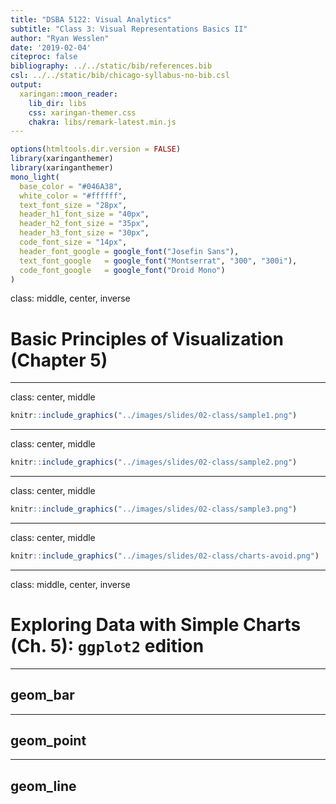 ```yaml
---
title: "DSBA 5122: Visual Analytics"
subtitle: "Class 3: Visual Representations Basics II"  
author: "Ryan Wesslen"
date: '2019-02-04'
citeproc: false
bibliography: ../../static/bib/references.bib
csl: ../../static/bib/chicago-syllabus-no-bib.csl
output:
  xaringan::moon_reader:
    lib_dir: libs
    css: xaringan-themer.css
    chakra: libs/remark-latest.min.js
---
```


```r
options(htmltools.dir.version = FALSE)
library(xaringanthemer)
library(xaringanthemer)
mono_light(
  base_color = "#046A38",
  white_color = "#ffffff",
  text_font_size = "28px",
  header_h1_font_size = "40px",
  header_h2_font_size = "35px", 
  header_h3_font_size = "30px",
  code_font_size = "14px",
  header_font_google = google_font("Josefin Sans"),
  text_font_google   = google_font("Montserrat", "300", "300i"),
  code_font_google   = google_font("Droid Mono")
)
```

class: middle, center, inverse

# Basic Principles of Visualization (Chapter 5)

---

class: center, middle

```r
knitr::include_graphics("../images/slides/02-class/sample1.png")
```

---

class: center, middle

```r
knitr::include_graphics("../images/slides/02-class/sample2.png")
```

---

class: center, middle

```r
knitr::include_graphics("../images/slides/02-class/sample3.png")
```

---

class: center, middle

```r
knitr::include_graphics("../images/slides/02-class/charts-avoid.png")
```

---

class: middle, center, inverse

# Exploring Data with Simple Charts (Ch. 5): `ggplot2` edition

---

## geom_bar


---

## geom_point


---

## geom_line

